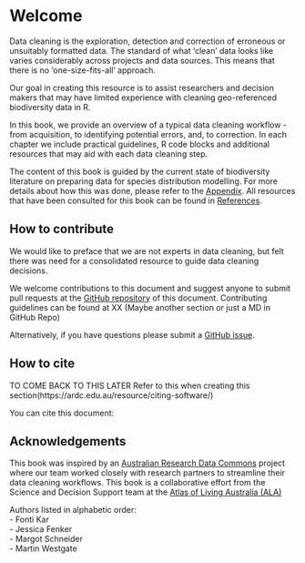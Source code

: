 # Welcome {.unnumbered}

Data cleaning is the exploration, detection and correction of erroneous or unsuitably formatted data. The standard of what 'clean' data looks like varies considerably across projects and data sources. This means that there is no 'one-size-fits-all' approach.

Our goal in creating this resource is to assist researchers and decision makers that may have limited experience with cleaning geo-referenced biodiversity data in R.

In this book, we provide an overview of a typical data cleaning workflow - from acquisition, to identifying potential errors, and, to correction. In each chapter we include practical guidelines, R code blocks and additional resources that may aid with each data cleaning step.

The content of this book is guided by the current state of biodiversity literature on preparing data for species distribution modelling. For more details about how this was done, please refer to the [Appendix](appendix.qmd). All resources that have been consulted for this book can be found in [References](references.qmd). 

## How to contribute

We would like to preface that we are not experts in data cleaning, but felt there was need for a consolidated resource to guide data cleaning decisions.

We welcome contributions to this document and suggest anyone to submit pull requests at the [GitHub repository](https://github.com/AtlasOfLivingAustralia/cleaning_data) of this document. Contributing guidelines can be found at XX (Maybe another section or just a MD in GitHub Repo)

Alternatively, if you have questions please submit a [GitHub issue](https://github.com/AtlasOfLivingAustralia/cleaning_data/issues).

## How to cite

TO COME BACK TO THIS LATER Refer to this when creating this section(https://ardc.edu.au/resource/citing-software/)

You can cite this document:

## Acknowledgements {.unnumbered}

This book was inspired by an [Australian Research Data Commons](https://ardc.edu.au/) project where our team worked closely with research partners to streamline their data cleaning workflows. This book is a collaborative effort from the Science and Decision Support team at the [Atlas of Living Australia (ALA)](https://www.ala.org.au/)

Authors listed in alphabetic order:\
- Fonti Kar\
- Jessica Fenker\
- Margot Schneider\
- Martin Westgate


